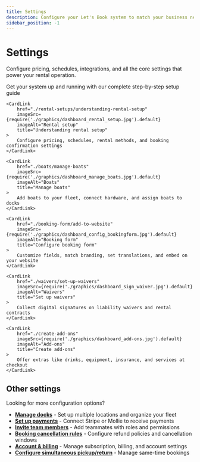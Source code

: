 ```yaml
---
title: Settings
description: Configure your Let's Book system to match your business needs
sidebar_position: -1
---
```



# Settings

Configure pricing, schedules, integrations, and all the core settings that power your rental operation.

<CardGrid>
    <CardLink
        href="ten-step-setup-guide"
        imageSrc={require('./graphics/dashboard_10_step_setup.jpg').default}
        imageAlt="Setup guide"
        title="10-step setup guide"
    >
        Get your system up and running with our complete step-by-step setup guide
    </CardLink>

    <CardLink
        href="./rental-setups/understanding-rental-setup"
        imageSrc={require('./graphics/dashboard_rental_setup.jpg').default}
        imageAlt="Rental setup"
        title="Understanding rental setup"
    >
        Configure pricing, schedules, rental methods, and booking confirmation settings
    </CardLink>

    <CardLink
        href="./boats/manage-boats"
        imageSrc={require('./graphics/dashboard_manage_boats.jpg').default}
        imageAlt="Boats"
        title="Manage boats"
    >
        Add boats to your fleet, connect hardware, and assign boats to docks
    </CardLink>

    <CardLink
        href="./booking-form/add-to-website"
        imageSrc={require('./graphics/dashboard_config_bookingform.jpg').default}
        imageAlt="Booking form"
        title="Configure booking form"
    >
        Customize fields, match branding, set translations, and embed on your website
    </CardLink>

    <CardLink
        href="./waivers/set-up-waivers"
        imageSrc={require('./graphics/dashboard_sign_waiver.jpg').default}
        imageAlt="Waivers"
        title="Set up waivers"
    >
        Collect digital signatures on liability waivers and rental contracts
    </CardLink>

    <CardLink
        href="./create-add-ons"
        imageSrc={require('./graphics/dashboard_add-ons.jpg').default}
        imageAlt="Add-ons"
        title="Create add-ons"
    >
        Offer extras like drinks, equipment, insurance, and services at checkout
    </CardLink>

</CardGrid>

## Other settings

Looking for more configuration options?

- **[Manage docks](./manage-docks)** - Set up multiple locations and organize your fleet
- **[Set up payments](./payments/receive-payments)** - Connect Stripe or Mollie to receive payments
- **[Invite team members](./collaborate/invite-team-members)** - Add teammates with roles and permissions
- **[Booking cancellation rules](./booking-cancellation-rules)** - Configure refund policies and cancellation windows
- **[Account & billing](./account)** - Manage subscription, billing, and account settings
- **[Configure simultaneous pickup/return](./configure-simultaneous-pickup-return)** - Manage same-time bookings
